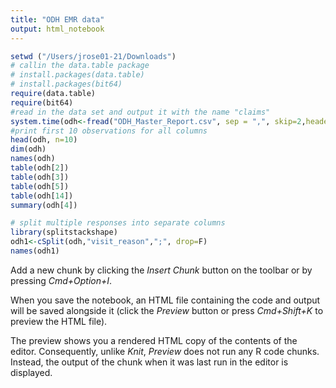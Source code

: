 ```yaml
---
title: "ODH EMR data"
output: html_notebook
---
```


```r
setwd ("/Users/jrose01-21/Downloads")
# callin the data.table package
# install.packages(data.table)
# install.packages(bit64)
require(data.table)
require(bit64)
#read in the data set and output it with the name "claims"
system.time(odh<-fread("ODH_Master_Report.csv", sep = ",", skip=2,header= TRUE, data.table=F))
#print first 10 observations for all columns
head(odh, n=10)
dim(odh)
names(odh)
table(odh[2])
table(odh[3])
table(odh[5])
table(odh[14])
summary(odh[4])

# split multiple responses into separate columns
library(splitstackshape) 
odh1<-cSplit(odh,"visit_reason",";", drop=F)
names(odh1)
```

Add a new chunk by clicking the *Insert Chunk* button on the toolbar or by pressing *Cmd+Option+I*.

When you save the notebook, an HTML file containing the code and output will be saved alongside it (click the *Preview* button or press *Cmd+Shift+K* to preview the HTML file). 

The preview shows you a rendered HTML copy of the contents of the editor. Consequently, unlike *Knit*, *Preview* does not run any R code chunks. Instead, the output of the chunk when it was last run in the editor is displayed.

